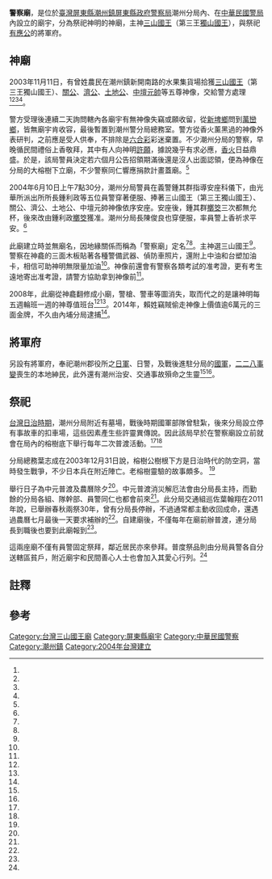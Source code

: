 {{coord|22.550521|120.545405|display=title}}
{{東亞廟宇
| name =警察廟
| img =File:警察廟斜景.jpg
| img_capt =
| image_width =250px
| location = {{ROC-TWN}}[[屏東縣|屏東縣]][[潮州鎮|潮州鎮]]中山路12號<br>（[[屏東縣政府警察局|屏東縣政府警察局]]潮州分局）
| god = [[三山國王|三山國王]]（第三王獨山國王）
| type =
| struct =
| open_year =2004年
| cere_date =[[除夕|除夕]]、[[中元節|中元節]]
|}}
'''警察廟'''，是位於[[臺灣|臺灣]][[屏東縣|屏東縣]][[潮州鎮|潮州鎮]][[屏東縣政府警察局|屏東縣政府警察局]]潮州分局內、在[[中華民國警察|中華民國警局]]內{{efn|嘉義市北門派出所則在頂樓設有座小廟，供奉蔡氏歷代祖先牌位與林元帥令旗<ref name="唐秀麗"/>。}}設立的廟宇，分為祭祀神明的神廟，主神[[三山國王|三山國王]]（第三王[[獨山國王|獨山國王]]），與祭祀[[有應公|有應公]]的將軍府。

==神廟==
{{Multiple image
|align=left
|direction = vertical
|width = 220
|image1 = 潮州分局.jpg
|caption1 =位在屏東潮州鎮中山路12號的潮州分局<ref name="中央社"/>。
|image2=警察廟碑文.jpg
|caption2=碑文的認捐芳名錄說明分別有「神廟」與「將軍府」。
}}
2003年11月11日，有曾姓農民在潮州鎮新開南路的水果集貨場拾獲[[三山國王|三山國王]]（第三王獨山國王）、[[關公|關公]]、[[濟公|濟公]]、[[土地公|土地公]]、[[中壇元帥|中壇元帥]]等五尊神像，交給警方處理<ref name="潘柏麟"/><ref name="郭靜慧"/><ref name="邱芷柔1"/><ref name="謝佳潾"/>。
 
警方受理後連續二天詢問轄內各廟宇有無神像失竊或願收留，從[[新埤鄉|新埤鄉]]問到[[萬巒鄉|萬巒鄉]]，皆無廟宇肯收容，最後暫置到潮州警分局總務室。警方從香火薰黑過的神像外表研判，之前應是受人供奉，不排除是[[六合彩|六合彩]]彩迷棄置。不少潮州分局的警察，早晚循民間禮俗上香敬拜，其中有人向神明[[許願|許願]]，據說幾乎有求必應，[[香火|香火]]日益鼎盛。於是，該局警員決定若六個月公告招領期滿後還是沒人出面認領，便為神像在分局的大榕樹下立廟，不少警察同仁響應捐款計畫蓋廟。<ref name="郭靜慧"/>

2004年6月10日上午7點30分，潮州分局警員在義警鍾其群指導安座科儀下，由光華所派出所所長鍾利政等五位員警穿著便服、捧著三山國王（第三王獨山國王）、關公、濟公、土地公、中壇元帥神像依序安座。安座後，鍾其群[[擲筊|擲筊]]三次都無允杯，後來改由鍾利政[[擲筊|擲筊]]獲准。潮州分局長陳俊良也穿便服，率員警上香祈求平安。<ref name="潘柏麟"/>
{{Multiple image
|align=right
|direction = vertical
|width = 220
|image1 = 警察廟值班台.jpg
|caption1 =值班台
|image2=警察廟將軍府.jpg
|caption2=將軍府
}} 

此廟建立時並無廟名，因地緣關係而稱為「警察廟」定名<ref name="林順良"/><ref name="潘欣中"/>。主神選三山國王<ref name="劉星君"/>。警察在神龕的三面木板貼著各種警備武器、偵防車照片，還附上中油和台塑加油卡，相信可助神明無限量加油<ref name="葉奉達"/>。神像前還會有警察各類考試的准考證，更有考生遠地寄出准考證，請警方協助拿到神像前<ref name="林順良"/>。

2008年，此廟從神龕翻修成小廟，警槍、警車等圖消失，取而代之的是讓神明每五週輪班一週的神尊值班台<ref name="謝佳潾"/><ref name="林順良"/>。2014年，賴姓竊賊偷走神像上價值逾6萬元的三面金牌，不久由內埔分局逮捕<ref name="邱芷柔2"/>。

==將軍府==
另設有將軍府，奉祀潮州郡役所之[[日軍|日軍]]、日警，及戰後進駐分局的[[國軍|國軍]]，[[二二八事變|二二八事變]]喪生的本地紳民，此外還有潮州治安、交通事故殞命之生靈<ref name="劉星君"/><ref name="張丞仁"/>。

==祭祀==
[[台灣日治時期|台灣日治時期]]，潮州分局附近有墓場，戰後時期國軍部隊曾駐紮，後來分局設立停有事故車的扣車場，這些因素產生些許靈異傳說。因此該局早於在警察廟設立前就會在局內的榕樹底下舉行每年二次普渡活動。<ref name="郭靜慧"/><ref name="邱芷柔1"/>
 
分局總務葉志成在2003年12月31日說，榕樹公樹根下方是日治時代的防空洞，當時發生戰爭，不少日本兵在附近陣亡。老榕樹靈驗的故事頗多。 <ref name="陳崑福"/>

舉行日子為中元普渡及農曆除夕<ref name="陳崑福"/>。中元普渡消災解厄法會由分局長主持，而勤餘的分局各組、隊幹部、員警同仁也都會前來<ref name="張丞仁"/>。此分局交通組巡佐葉翰翔在2011年說，已舉辦春秋兩祭30年，曾有分局長停辦，不過通常都主動收回成命，還遇過農曆七月最後一天要求補辦的<ref name="劉星君"/>。自建廟後，不僅每年在廟前辦普渡，連分局長到職後也要到此廟報到<ref name="謝佳潾"/>。
 
這兩座廟不僅有員警固定祭拜，鄰近居民亦來參拜。普度祭品則由分局員警各自分送轄區貧戶，附近廟宇和民間善心人士也會加入其愛心行列。<ref name="潘欣中"/>
==註釋==
{{notelist|iger=}}

==參考==
{{portal box|台灣|宗教|警察與執法|image3=Policeman-icon.gif}}
{{reflist|1|refs=
<ref name="唐秀麗">{{Cite news|url=|title=派出所拜公媽 「天上」掉下來北門派出所 頂樓有小廟 有拜有保佑 績效強強滾|author=唐秀麗|language=zh-tw|publisher=《聯合報》|date=2007-05-13|accessdate=}}</ref>

<ref name="陳崑福">{{Cite news|url=|title=警局老榕 分局長不敢怠慢 潮州近來死亡車禍不斷 陳俊良新官上任 祈求轄區平安|author=陳崑福|language=zh-tw|publisher=《聯合報》|date=2004-01-01|accessdate=}}</ref>

<ref name="中央社">{{Cite news|url=http://www.cna.com.tw/postwrite/Detail/128381.aspx#.WElotNR96Hs|title=屏東縣政府警察局便民新措施－民眾就近各分局洽辦良民證|author=|language=zh-tw|publisher=中央社|date=2013-06-18|accessdate=2016-12-09}}</ref>
 
<ref name="邱芷柔1">{{Cite news|url=http://news.ltn.com.tw/news/society/paper/772246|title=全國唯一警察廟 破案常「神」來一筆|author=邱芷柔|language=zh-tw|publisher=《自由時報》|date=2014-04-20|accessdate=2016-12-09|archive-date=2018-12-04|archive-url=https://web.archive.org/web/20181204002849/http://news.ltn.com.tw/news/society/paper/772246|dead-url=no}}</ref>
 
<ref name="邱芷柔2">{{Cite news|url=http://news.ltn.com.tw/news/local/paper/786785|title=〈北部〉抓到了！ 偷警察廟金牌賊落網|author=邱芷柔|language=zh-tw|publisher=《自由時報》|date=2014-06-12|accessdate=2016-12-09|archive-date=2014-06-13|archive-url=https://web.archive.org/web/20140613013631/http://news.ltn.com.tw/news/local/paper/786785|dead-url=no}}</ref>
 
<ref name="郭靜慧">{{Cite news|url=http://old.ltn.com.tw/2004/new/mar/26/today-so1.htm|title=神像落難 警局將蓋廟供奉|author=郭靜慧|language=zh-tw|publisher=《自由時報》|date=2004-03-26|accessdate=2016-12-09}}</ref>
 
<ref name="葉奉達">{{Cite news|url=http://news.tvbs.com.tw/other/440412|title=「神明」拚治安　員警辦案「神」助|author=葉奉達|language=zh-tw|publisher=TVBS|date=2005-06-07|accessdate=2016-12-09}}</ref>
 
 
<ref name="張丞仁">{{Cite news|url=http://www.twtimes.com.tw/index.php?page=news&nid=113927|title=潮州分局中元拜拜|author=張丞仁|language=zh-tw|publisher=《臺灣時報》|date=2010-08-20|accessdate=2016-12-09}}{{Dead link|date=2020年1月 |bot=InternetArchiveBot |fix-attempted=yes }}</ref>
 
 
<ref name="謝佳潾">{{Cite news|url=http://www.chinatimes.com/realtimenews/20160817006265-260405|title=全國唯一警察廟 神尊也要值班|author=謝佳潾|language=zh-tw|publisher=《中國時報》|date=2016-08-17|accessdate=2016-12-09|archive-date=2017-06-19|archive-url=https://web.archive.org/web/20170619071925/http://www.chinatimes.com/realtimenews/20160817006265-260405|dead-url=no}}</ref>
 
 
<ref name="林順良">{{Cite news|url=|title=拜分局後廟 求捧警察飯碗|author=林順良|language=zh-tw|publisher=《聯合報》|date=2008-07-09|accessdate=}}</ref>
 
 
<ref name="劉星君">{{Cite news|url=|title=全台唯一 潮州警察廟祭中元|author=劉星君|language=zh-tw|publisher=《聯合報》|date=2011-08-13|accessdate=}}</ref>
 
<ref name="潘欣中">{{Cite news|url=|title=神鬼共存榕樹下 潮州分局建廟供神 祭品濟貧|author=潘欣中|language=zh-tw|publisher=《聯合報》|date=2010-08-29|accessdate=}}</ref>
 
 
<ref name="潘柏麟">{{Cite news|url=|title=潮州警分局建廟 落難五神像安座|author=潘柏麟|language=zh-tw|publisher=《聯合報》|date=2004-06-11|accessdate=}}</ref>
 
}}
 {{commonscat|Policemen Temple}}
[[Category:台灣三山國王廟|Category:台灣三山國王廟]]
[[Category:屏東縣廟宇|Category:屏東縣廟宇]]
[[Category:中華民國警察|Category:中華民國警察]]
[[Category:潮州鎮|Category:潮州鎮]]
[[Category:2004年台灣建立|Category:2004年台灣建立]]